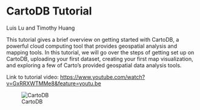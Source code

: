 # CartoDB Tutorial

Luis Lu and Timothy Huang  

This tutorial gives a brief overview on getting started with CartoDB, a powerful cloud computing tool that provides geospatial analysis and mapping tools. In this tutorial, we will go over the steps of getting set up on CartoDB, uploading your first dataset, creating your first map visualization, and exploring a few of Carto's provided geospatial data analysis tools.  

Link to tutorial video: [https://www.youtube.com/watch?v=GxRRXWTMMe8&feature=youtu.be](https://www.youtube.com/watch?v=GxRRXWTMMe8&feature=youtu.be)

![CartoDB](resources/carto_tutorial/carto.png)

